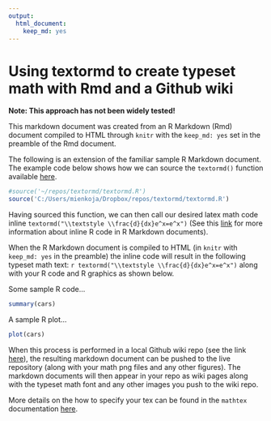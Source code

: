 ```yaml
---
output:
  html_document:
    keep_md: yes
---
```


Using textormd to create typeset math with Rmd and a Github wiki
========================================================

**Note: This approach has not been widely tested!**

This markdown document was created from an R Markdown (Rmd) document compiled to HTML through `knitr` with the `keep_md: yes` set in the preamble of the Rmd document.  

The following is an extension of the familiar sample R Markdown document. The example code below shows how we can source the `textormd()` function available [here](https://github.com/mienkoja/textormd).

```r
#source('~/repos/textormd/textormd.R')
source('C:/Users/mienkoja/Dropbox/repos/textormd/textormd.R')
```

Having sourced this function, we can then call our desired latex math code inline `textormd("\\textstyle \\frac{d}{dx}e^x=e^x")` (See this [link](https://support.rstudio.com/hc/en-us/articles/200552086-Using-R-Markdown?version=0.98.490&mode=desktop) for more information about inline R code in R Markdown documents).

When the R Markdown document is compiled to HTML (in `knitr` with `keep_md: yes` in the preamble) the inline code will result in the following typeset math text: `r textormd("\\textstyle \\frac{d}{dx}e^x=e^x")` along with your R code and R graphics as shown below. 

Some sample R code...

```r
summary(cars)
```

A sample R plot...

```r
plot(cars)
```

When this process is performed in a local Github wiki repo (see the link [here](https://help.github.com/articles/adding-and-editing-wiki-pages-locally/)), the resulting markdown document can be pushed to the live repository (along with your math png files and any other figures). The markdown documents will then appear in your repo as wiki pages along with the typeset math font and any other images you push to the wiki repo.  

More details on the how to specify your tex can be found in the `mathtex` documentation [here](http://www.forkosh.com/mathtex.html).
